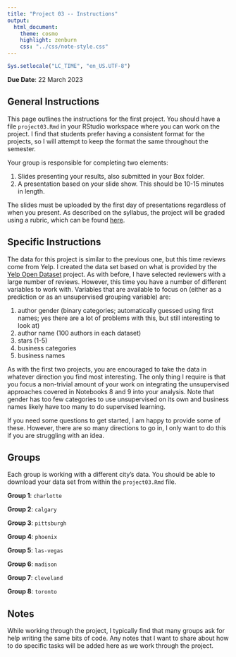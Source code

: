 ```yaml
---
title: "Project 03 -- Instructions"
output:
  html_document:
    theme: cosmo
    highlight: zenburn
    css: "../css/note-style.css"
---
```


```r
Sys.setlocale("LC_TIME", "en_US.UTF-8")
```

**Due Date**: 22 March 2023

## General Instructions

This page outlines the instructions for the first project. You should
have a file `project03.Rmd` in your RStudio workspace where you can
work on the project. I find that students prefer having a consistent
format for the projects, so I will attempt to keep the format the same
throughout the semester.

Your group is responsible for completing two elements:

1. Slides presenting your results, also submitted in your Box folder.
2. A presentation based on your slide show. This should be 10-15 minutes in
length.

The slides must be uploaded by the first day of presentations regardless of
when you present. As described on the syllabus, the project will be graded
using a rubric, which can be found [here](../extra/project_rubric.pdf).

## Specific Instructions

The data for this project is similar to the previous one, but this time reviews
come from Yelp. I created the data set based on what is provided by the
[Yelp Open Dataset](https://www.yelp.com/dataset/) project. As with before, I
have selected reviewers with a large number of reviews. However, this time
you have a number of different variables to work with. Variables that
are available to focus on (either as a prediction or as an unsupervised
grouping variable) are:

1. author gender (binary categories; automatically guessed using first names;
yes there are a lot of problems with this, but still interesting to look at)
2. author name (100 authors in each dataset)
3. stars (1-5)
4. business categories
5. business names

As with the first two projects, you are encouraged to take the data in whatever
direction you find most interesting. The only thing I require is that you focus
a non-trivial amount of your work on integrating the unsupervised approaches
covered in Notebooks 8 and 9 into your analysis. Note that gender has too few
categories to use unsupervised on its own and business names likely have too
many to do supervised learning.

If you need some questions to get started, I am happy to provide some of these.
However, there are so many directions to go in, I only want to do this if you
are struggling with an idea.

## Groups

Each group is working with a different city's data. You should be able to
download your data set from within the `project03.Rmd` file.

**Group 1**: `charlotte`

**Group 2**: `calgary`

**Group 3**: `pittsburgh`

**Group 4**: `phoenix`

**Group 5**: `las-vegas`

**Group 6**: `madison`

**Group 7**: `cleveland`

**Group 8**: `toronto`

## Notes

While working through the project, I typically find that many groups ask for
help writing the same bits of code. Any notes that I want to share about how
to do specific tasks will be added here as we work through the project.
